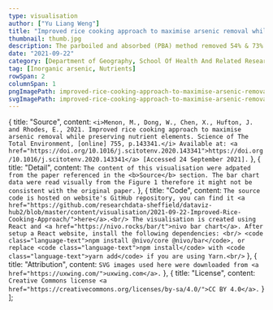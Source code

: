 ```yaml
---
type: visualisation
author: ["Yu Liang Weng"]
title: "Improved rice cooking approach to maximise arsenic removal while preserving nutrient elements"
thumbnail: thumb.jpg
description: The parboiled and absorbed (PBA) method removed 54% & 73% inorganic arsenic (iAs) from brown & white rice. The PBA method raised margin of exposure (MOE) by 3.7 and 2.2 times for white and brown rice, respectively. Read the paper for this method's graphical abstract and step by step guide.
date: "2021-09-22"
category: [Department of Geography, School Of Health And Related Research]
tag: [Inorganic arsenic, Nutrients]
rowSpan: 2
columnSpan: 1
pngImagePath: improved-rice-cooking-approach-to-maximise-arsenic-removal-while-preserving-nutrient-elements.png
svgImagePath: improved-rice-cooking-approach-to-maximise-arsenic-removal-while-preserving-nutrient-elements.svg
---
```



<ImprovedApproach />

<VisPagination mdx={props.mdx}>
  <EmbedCode localPath="svgImagePath" />
</VisPagination>
<VisDetail mdx={props.mdx} />

  {
    title: "Source",
    content: `<i>Menon, M., Dong, W., Chen, X., Hufton, J. and Rhodes, E., 2021. Improved rice cooking approach to maximise arsenic removal while preserving nutrient elements. Science of The Total Environment, [online] 755, p.143341.</i> Available at: <a href="https://doi.org/10.1016/j.scitotenv.2020.143341">https://doi.org/10.1016/j.scitotenv.2020.143341</a> [Accessed 24 September 2021].`
  },
  {
    title: "Detail",
    content: `The content of this visualisation were adpated from the paper referenced in the <b>Source</b> section. The bar chart data were read visually from the Figure 1 therefore it might not be consistent with the original paper.`
  },
  {
    title: "Code",
    content: `The source code is hosted on website's GitHub repository, you can find it <a href="https://github.com/researchdata-sheffield/dataviz-hub2/blob/master/content/visualisation/2021-09-22-Improved-Rice-Cooking-Approach/">here</a>.<br/>
    The visualisation is created using React and <a href="https://nivo.rocks/bar/t">nivo bar chart</a>. After setup a React website, install the following dependencies: <br/>
    <code class="language-text">npm install @nivo/core @nivo/bar</code>, or replace <code class="language-text">npm install</code> with <code class="language-text">yarn add</code> if you are using Yarn.<br/>`
  },
  {
    title: "Attribution",
    content: `SVG images used here were downloaded from <a href="https://uxwing.com/">uxwing.com</a>.`
  },
  {
    title: "License",
    content: `Creative Commons license <a href="https://creativecommons.org/licenses/by-sa/4.0/">CC BY 4.0</a>.`
  }
];

<VisDiv>
  <Tab data={data} />
</VisDiv>

